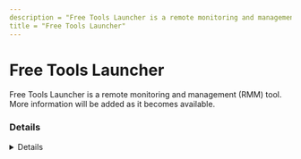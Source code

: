 ```yaml
---
description = "Free Tools Launcher is a remote monitoring and management (RMM) tool. More information will be added as it becomes available."
title = "Free Tools Launcher"
---
```




# Free Tools Launcher

Free Tools Launcher is a remote monitoring and management (RMM) tool. More information will be added as it becomes available.

### Details
<Details author={""}
         category={""}
         created={""}
         website={""}
         lastModified={""}
         privileges={""}
         free={ "" }
         verification={""}
/>

#### Installation Paths
<Card code={ ["C:\\Program Files\\ManageEngine\\ManageEngine Free Tools\\Launcher\\*", "*\\ManageEngine\\*"] }/>





### Forensic Artifacts











